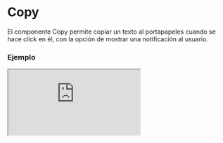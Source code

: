 # Copy

El componente Copy permite copiar un texto al portapapeles cuando se hace click en él, con la opción de mostrar una notificación al usuario.


### Ejemplo

<Iframe minHeightIframe="30dvh" src="https://fenextjs-component-storybook.vercel.app/iframe.html?args=&id=copy-copy--index&viewMode=story" />

### Importación

Para importar el componente Copy, se puede hacer desde fenextjs

```tsx copy
import { Copy } from "fenextjs";
```

### Parámetros

| Parámetro | Tipo | Requerido | Default | Descripcion |
| --------- | ---- | --------- | ------- | ----------- |
| text | string | no | '' | Texto que se copiará al portapapeles al hacer click en el componente. |
| children | ReactNode | no | undefined | El contenido que se mostrará dentro del componente Copy. |
| onClickForCopy | function | no | undefined | Función personalizada que se ejecuta después de copiar el texto. |
| notification | NotificationDataProps | no | \{ message: 'Copy', type: RequestResultTypeProps.OK \} | Configuración de la notificación que se muestra al copiar el texto. |
| className | string | no | '' | Clase CSS para personalizar el contenedor del componente. |

### Storybook

Para ver el storybook del componente lo puede hacer con este [link](https://fenextjs-component-storybook.vercel.app/?path=/story/copy-copy--index)

### Usos

- Básico

```tsx copy
<Copy text="Texto a copiar">Copia este texto</Copy>
```

- Copy con notificación personalizada

```tsx copy
<Copy text="Texto a copiar" notification={{ message: "Texto copiado", type: "success" }}>Copia este texto</Copy>
```

- Copy con función personalizada

```tsx copy
<Copy text="Texto a copiar" onClickForCopy={(text) => console.log("Texto copiado:", text)}>Copia este texto</Copy>
```


